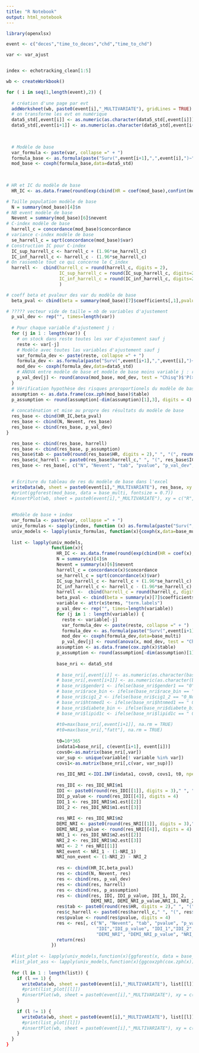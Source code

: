 ```yaml
---
title: "R Notebook"
output: html_notebook
---
```

```r
library(openxlsx)
```

```r
event <- c("deces","time_to_deces","chd","time_to_chd")

var <- var_ajust


index <- echotracking_clean[1:5]

wb <- createWorkbook()

for ( i in seq(1,length(event),2)) {
  
  # création d'une page par evt
  addWorksheet(wb, paste0(event[i],"_MULTIVARIATE"), gridLines = TRUE) 
  # on transforme les evt en numérique
  data5_std[,event[i]] <- as.numeric(as.character(data5_std[,event[i]]))
  data5_std[,event[i+1]] <- as.numeric(as.character(data5_std[,event[i+1]]))
  

  
  # Modèle de base
  var_formula <- paste(var, collapse =" + ")
  formula_base <- as.formula(paste("Surv(",event[i+1],",",event[i],")~",var_formula))
  mod_base <- coxph(formula_base,data=data5_std)
  

  
# HR et IC du modèle de base
  HR_IC <- as.data.frame(round(exp(cbind(HR = coef(mod_base),confint(mod_base))), digits = 3))

# Taille population modèle de base
  N = summary(mod_base)[4]$n
# NB event modèle de base
  Nevent = summary(mod_base)[6]$nevent
# C-index modèle de base
  harrell_c = concordance(mod_base)$concordance
# variance c-index modèle de base
  se_harrell_c = sqrt(concordance(mod_base)$var)
# Construction IC pour C-index
  IC_sup_harrell_c <- harrell_c + (1.96*se_harrell_c)
  IC_inf_harrell_c <- harrell_c - (1.96*se_harrell_c)
# On rassemble tout ce qui concerne le C_index 
  harrell <-  cbind(harrell_c = round(harrell_c, digits = 2),
                    IC_sup_harrell_c = round(IC_sup_harrell_c, digits=2),
                    IC_inf_harrell_c = round(IC_inf_harrell_c, digits=2)
                    )

# coeff beta et pvaleur des var du modèle de base
  beta_pval <- cbind(beta = summary(mod_base)[7]$coefficients[,1],pvalue = round(summary(mod_base)[7]$coefficients[,5], digits=4))

# ????? vecteur vide de taille = nb de variables d'ajustement
  p_val_dev <- rep("", times=length(var))
  
  # Pour chaque variable d'ajustement j : 
  for (j in 1 : length(var)) {
    # on stock dans reste toutes les var d'ajustement sauf j
    reste <- var[-j]  
    # Modèle avec toutes las variables d'ajustement sauf j 
    var_formula_dev <- paste(reste, collapse =" + ") 
    formula_dev <- as.formula(paste("Surv(",event[i+1],",",event[i],")~",var_formula_dev))
    mod_dev <- coxph(formula_dev,data=data5_std)
    # ANOVA entre modèle de base et modèle de base moins variable j : récup p-valeurs du test 
    p_val_dev[j] <- round(anova(mod_base, mod_dev, test = "Chisq")$'P(>|Chi|)'[2], digits = 4)
  }
  # Vérification hypothèse des risques proroportionels du modèle de base
  assumption <- as.data.frame(cox.zph(mod_base)$table)
  p_assumption <- round(assumption[-dim(assumption)[1],3], digits = 4)
  
  # concaténation et mise au propre des résultats du modèle de base
  res_base <- cbind(HR_IC,beta_pval)
  res_base <- cbind(N, Nevent, res_base)
  res_base <- cbind(res_base, p_val_dev)
}
```




```r
  
  
  
  res_base <- cbind(res_base, harrell)
  res_base <- cbind(res_base, p_assumption)
  res_base$tab <- paste0(round(res_base$HR, digits = 2)," ", "(", round(res_base$`2.5 %`, digits = 2), "-", round(res_base$`97.5 %`, digits = 2), ")")
  res_base$c_harrell <- paste0(res_base$harrell_c," ", "(", res_base$IC_inf_harrell_c, "-", res_base$IC_sup_harrell_c, ")")
  res_base <- res_base[, c("N", "Nevent", "tab", "pvalue", "p_val_dev","c_harrell", "p_assumption")]
  

  # Ecriture du tableau de res du modèle de base dans l'excel 
  writeData(wb, sheet = paste0(event[i],"_MULTIVARIATE"), res_base, xy = c("A", 1), rowNames = TRUE)
  #print(ggforest(mod_base, data = base_multi, fontsize = 0.7))
  #insertPlot(wb, sheet = paste0(event[i],"_MULTIVARIATE"), xy = c("R", 1), width = 7, height = 5, fileType = "png", units = "in")
  
  
  #Modèle de base + index
  var_formula <- paste(var, collapse =" + ")
  univ_formulas <- sapply(index, function (x) as.formula(paste("Surv(",event[i+1],",",event[i],")~",var_formula, "+",x)))
  univ_models <- lapply(univ_formulas, function(x){coxph(x,data=base_multi)})
  
  list <- lapply(univ_models,
                 function(x){ 
                   HR_IC <- as.data.frame(round(exp(cbind(HR = coef(x),confint(x))), digits = 3))
                   N = summary(x)[4]$n
                   Nevent = summary(x)[6]$nevent
                   harrell_c = concordance(x)$concordance
                   se_harrell_c = sqrt(concordance(x)$var)
                   IC_sup_harrell_c <- harrell_c + (1.96*se_harrell_c)
                   IC_inf_harrell_c <- harrell_c - (1.96*se_harrell_c)
                   harrell <-  cbind(harrell_c = round(harrell_c, digits = 2),IC_sup_harrell_c = round(IC_sup_harrell_c, digits=2),IC_inf_harrell_c = round(IC_inf_harrell_c, digits=2) )
                   beta_pval <- cbind(beta = summary(x)[7]$coefficients[,1],pvalue = round(summary(x)[7]$coefficients[,5], digits=4))
                   variable <- attr(x$terms, "term.labels")
                   p_val_dev <- rep("", times=length(variable))
                   for (j in 1 : length(variable)) {
                     reste <- variable[-j]
                     var_formula_dev <- paste(reste, collapse =" + ")
                     formula_dev <- as.formula(paste("Surv(",event[i+1],",",event[i],")~",var_formula_dev))
                     mod_dev <- coxph(formula_dev,data=base_multi)
                     p_val_dev[j] <- round(anova(x, mod_dev, test = "Chisq")$'P(>|Chi|)'[2], digits = 4)}
                   assumption <- as.data.frame(cox.zph(x)$table)
                   p_assumption <- round(assumption[-dim(assumption)[1],3], digits = 4)
                   
                   base_nri <- data5_std
                   
                   # base_nri[,event[i]] <- as.numeric(as.character(base_nri[,event[i]]))
                   # base_nri[,event[i+1]] <- as.numeric(as.character(base_nri[,event[i+1]]))
                   # base_nri$gender1 <- ifelse(base_nri$gender1 == "0", 0, 1)
                   # base_nri$race_bin <- ifelse(base_nri$race_bin == "0_NB", 0, 1)
                   # base_nri$cig1_2 <- ifelse(base_nri$cig1_2 == "0_NorFS", 0, 1)
                   # base_nri$htnmed1 <- ifelse(base_nri$htnmed1 == " 0", 0, 1)
                   # base_nri$diabete_bin <- ifelse(base_nri$diabete_bin == "0_NO_DIABETE", 0, 1)
                   # base_nri$lipid1c <- ifelse(base_nri$lipid1c == " 0", 0, 1)
                   
                   #t0=max(base_nri[,event[i+1]], na.rm = TRUE)
                   #t0=max(base_nri[,"fatt"], na.rm = TRUE)
                   
                   t0=10*365
                   indata1=base_nri[, c(event[i+1], event[i])]
                   covs0<-as.matrix(base_nri[,var])
                   var_sup <- unique(variable[! variable %in% var])
                   covs1<-as.matrix(base_nri[,c(var, var_sup)]) 
                   
                   res_IDI_NRI <-IDI.INF(indata1, covs0, covs1, t0, npert=200) 
                   
                   res_IDI <- res_IDI_NRI$m1
                   IDI <- paste0(round(res_IDI[[1]], digits = 3)," ", "(", round(res_IDI[[2]], digits = 3), " - ", round(res_IDI[[3]], digits = 3), ")")
                   IDI_p_value <- round(res_IDI[[4]], digits = 4)
                   IDI_1 <- res_IDI_NRI$m1.est[[2]]
                   IDI_2 <- res_IDI_NRI$m1.est[[3]]
                   
                   res_NRI <- res_IDI_NRI$m2
                   DEMI_NRI <- paste0(round(res_NRI[[1]], digits = 3)," ", "(", round(res_NRI[[2]], digits = 3), " - ", round(res_NRI[[3]], digits = 3), ")")
                   DEMI_NRI_p_value <- round(res_NRI[[4]], digits = 4)
                   NRI_1 <- res_IDI_NRI$m2.est[[2]]
                   NRI_2 <- res_IDI_NRI$m2.est[[3]]
                   NRI <- 2 * res_NRI[[1]]
                   NRI_event <- NRI_1 - (1-NRI_1)
                   NRI_non_event <- (1-NRI_2) - NRI_2
                   
                   res <- cbind(HR_IC,beta_pval)
                   res <- cbind(N, Nevent, res)
                   res <- cbind(res, p_val_dev)
                   res <- cbind(res, harrell)
                   res <- cbind(res, p_assumption)
                   res <- cbind(res, IDI, IDI_p_value, IDI_1, IDI_2, 
                                DEMI_NRI, DEMI_NRI_p_value,NRI_1, NRI_2, NRI, NRI_event, NRI_non_event)
                   res$tab <- paste0(round(res$HR, digits = 2)," ", "(", round(res$`2.5 %`, digits = 2), "-", round(res$`97.5 %`, digits = 2), ")")
                   res$c_harrell <- paste0(res$harrell_c," ", "(", res$IC_inf_harrell_c, "-", res$IC_sup_harrell_c, ")")
                   res$pvalue <- round(res$pvalue, digits = 4)
                   res <- res[, c("N", "Nevent", "tab", "pvalue", "p_val_dev", "c_harrell", "p_assumption",
                                  "IDI","IDI_p_value", "IDI_1","IDI_2", 
                                  "DEMI_NRI", "DEMI_NRI_p_value", "NRI_1", "NRI_2", "NRI", "NRI_event","NRI_non_event" )]
                   return(res)
                 }) 
  
  #list_plot <- lapply(univ_models,function(x){ggforest(x, data = base_multi, fontsize = 0.7)})
  #list_plot_ass <- lapply(univ_models,function(x){ggcoxzph(cox.zph(x))})
  
  for (l in 1 : length(list)) {
    if (l == 1) { 
      writeData(wb, sheet = paste0(event[i],"_MULTIVARIATE"), list[[l]], xy = c("A", length(var) + 9), rowNames = TRUE)
      #print(list_plot[[l]])
      #insertPlot(wb, sheet = paste0(event[i],"_MULTIVARIATE"), xy = c("R", length(var) + 9), width = 7, height = 5, fileType = "png", units = "in")
    }
    
    if (l != 1) { 
      writeData(wb, sheet = paste0(event[i],"_MULTIVARIATE"), list[[l]], xy = c("A", length(var) + 9 + ((l-1)*24)), rowNames = TRUE)
      #print(list_plot[[l]])
      #insertPlot(wb, sheet = paste0(event[i],"_MULTIVARIATE"), xy = c("R", length(var) + 9 + ((l-1)*24)), width = 7, height = 5, fileType = "png", units = "in")
    }
  }
}

```

